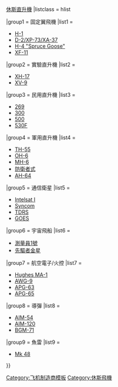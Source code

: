 {{Navbox
|name = Hughes aircraft
|title = [[休斯飞机公司]]{{·}}[[休斯直升機]]
|listclass = hlist

|group1 = 固定翼飛機
|list1 = 
* [[休斯H-1型竞速飞机|H-1]]
* [[Hughes D-2|D-2/XP-73/XA-37]]
* [[休斯H-4大力神|H-4 "Spruce Goose"]]
* [[Hughes XF-11|XF-11]]

|group2 = 實驗直升機
|list2 = 
* [[Hughes XH-17|XH-17]]
* [[Hughes XV-9|XV-9]]

|group3 = 民用直升機
|list3 = 
* [[Hughes TH-55 Osage|269]]
* [[Sikorsky S-300|300]]
* [[MD Helicopters MD 500|500]]
* [[MD Helicopters MD 500|530F]]

|group4 = 軍用直升機
|list4 = 
* [[Hughes TH-55 Osage|TH-55]]
* [[OH-6A直升機|OH-6]]
* [[MH-6直昇機|MH-6]]
* [[MD 500防衛者式直昇機|防衛者式]]
* [[AH-64 阿帕契|AH-64]]

|group5 = 通信衛星
|list5 = 
* [[Intelsat I]]
* [[Syncom]]
* [[Tracking and Data Relay Satellite|TDRS]]
* [[靜止環境觀測衛星|GOES]]

|group6 = 宇宙飛船
|list6 = 
* [[測量員1號]]
* [[先驱者金星计划|先驅者金星]]

|group7 = 航空電子/火控
|list7 = 
* [[Hughes MA-1]]
* [[AN/AWG-9|AWG-9]]
* [[AN/APG-63 radar family|APG-63]]
* [[AN/APG-65雷達|APG-65]]

|group8 = 導彈
|list8 = 
* [[AIM-54鳳凰飛彈|AIM-54]]
* [[AIM-120先進中程空對空飛彈|AIM-120]]
* [[BGM-71拖式飛彈|BGM-71]]

|group9 = 魚雷
|list9 = 
* [[Mk 48型魚雷|Mk 48]]

}}
<noinclude>
[[Category:飞机制造商模板]]
[[Category:休斯飛機]]
</noinclude>